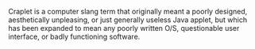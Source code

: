 Craplet is a computer slang term that originally meant a poorly designed, aesthetically unpleasing, or just generally useless Java applet, but which has been expanded to mean any poorly written O/S, questionable user interface, or badly functioning software.
{{vocabulary--stub}}{{computer-stub}}
{{Uncategorized|date=July 2007}}
{{Uncategorizedstub|date=July 2007}}